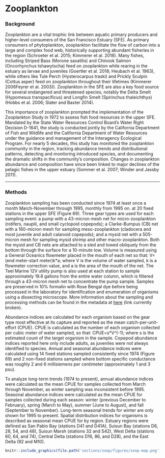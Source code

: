 # Zooplankton {#zoop}

### Background {.unlisted .unnumbered}

Zooplankton are a vital trophic link between aquatic primary producers and higher-level consumers of the San Francisco Estuary (SFE). As primary consumers of phytoplankton, zooplankton facilitate the flow of carbon into a large and complex food web, historically supporting abundant fisheries in the region (Schroeter et al. 2015; Kimmerer et al. 2018). Many fishes, including Striped Bass (Morone saxatilis) and Chinook Salmon (Oncorhynchus tshawytscha) feed on zooplankton while rearing in the estuary as larvae and juveniles (Goertler et al. 2018; Heubach et al. 1963), while others like Tule Perch (Hysterocarpus traski) and Prickly Sculpin (Cottus asper) feed on zooplankton throughout their lifetimes (Kimmerer 2006Feyrer et al. 2003)). Zooplankton in the SFE are also a key food source for several endangered and threatened species, notably the Delta Smelt (Hypomesus transpacificus) and Longfin Smelt (Spirinchus thaleichthys) (Hobbs et al. 2006; Slater and Baxter 2014).

This importance of zooplankton prompted the implementation of the Zooplankton Study in 1972 to assess fish food resources in the upper SFE. Mandated by the State Water Resources Control Board’s Water Right Decision D-1641, the study is conducted jointly by the California Department of Fish and Wildlife and the California Department of Water Resources under the guidance and management of the Interagency Ecological Program. For nearly 5 decades, this study has monitored the zooplankton community in the region, tracking abundance trends and distributional patterns, detecting and monitoring introduced species, and documenting the dramatic shifts in the community’s composition. Changes in zooplankton abundance and composition have since been linked to major declines of the pelagic fishes in the upper estuary (Sommer et al. 2007; Winder and Jassby 2011).

***
### Methods {.unlisted .unnumbered}

Zooplankton sampling has been conducted since 1974 at least once a month March-November through 1995, monthly from 1995 on. at 20 fixed stations in the upper SFE (Figure 69). Three gear types are used for each sampling event: a pump with a 43-micron mesh net for micro-zooplankton (rotifers, nauplii, and small cyclopoid copepods); a Clarke-Bumpus (CB) net with a 160-micron mesh for sampling meso-zooplankton (cladocera and most juvenile and adult calanoid copepods); and a mysid net with a 505-micron mesh for sampling mysid shrimp and other macro-zooplankton. Both the mysid and CB nets are attached to a sled and towed obliquely from the bottom through the surface for a 10-minute tow. Volume is measured using a General Oceanics flowmeter placed in the mouth of each net so that: V=(end meter-start meter)k*a; where V is the volume of water sampled, k is a flowmeter correction value, and a is the area of the mouth of the net. The Teel Marine 12V utility pump is also used at each station to sample approximately 19.8 gallons from the entire water column, which is filtered through a 43-micron mesh net to concentrate the pump sample. Samples are preserved in 10% formalin with Rose Bengal dye before being processed in the laboratory for identification and enumeration of organisms using a dissecting microscope. More information about the sampling and processing methods can be found in the metadata at [here](ftp://ftp.wildlife.ca.gov/IEP_Zooplankton/) (link currently broken).

Abundance indices are calculated for each organism based on the gear type most effective at its capture and reported as the mean catch-per-unit-effort (CPUE). CPUE is calculated as the number of each organism collected per cubic meter of water sampled, so that: CPUE=s*V^(-1); where s is the estimated count of the target organism in the sample. Copepod abundance indices reported here only include adults, as juveniles were not always identified to species. Annual and seasonal abundance indices were calculated using 14 fixed stations sampled consistently since 1974 (Figure 69) and 2 non-fixed stations sampled where bottom specific conductance was roughly 2 and 6 millisiemens per centimeter (approximately 1 and 3 psu).

To analyze long-term trends (1974 to present), annual abundance indices were calculated as the mean CPUE for samples collected from March through November, as winter sampling was inconsistent before 1995. Seasonal abundance indices were calculated as the mean CPUE for samples collected during each season: winter (previous December to February), spring (March to May), summer (June to August), and fall (September to November). Long-term seasonal trends for winter are only shown for 1995 to present. Spatial distribution indices for organisms is described as seasonal mean CPUE for by region. Estuary regions were defined as San Pablo Bay (stations D41 and D41A), Suisun Bay (stations D6, 28, 54, and 48), Suisun Marsh (stations 32 and S42), West Delta (stations 60, 64, and 74), Central Delta (stations D16, 86, and D28), and the East Delta (92 and M10).

```r
knitr::include_graphics(file.path('sections/zoop/figures/zoop-map.png'))
```
